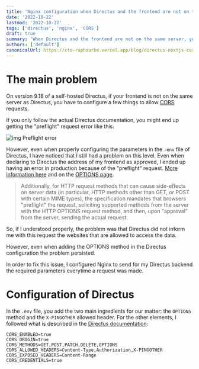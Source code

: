 ```yaml
---
title: 'Nginx configuration when Directus and the frontend are not on the same server'
date: '2022-10-22'
lastmod: '2022-10-22'
tags: ['directus', 'nginx', 'CORS']
draft: true
summary: 'When Directus and the frontend are not on the same server, you have to take care of the Cross-Orgin (CORS) problem by handling Nginx configuration.'
authors: ['default']
canonicalUrl: https://cto-raphourbe.vercel.app/blog/directus-nextjs-cors
---
```


# The main problem

On version 9.18 of a self-hosted Directus, if your frontend is not on the same server as Directus,
you have to configure a few things to allow [CORS](https://developer.mozilla.org/en-US/docs/Web/HTTP/CORS)
requests.

If you only follow the actual Directus documentation, you might end up getting the "preflight"
request error like this.

![img Preflight error](/static/images/cors-policy-error-preflight.webp)

However, even when properly configuring the parameters in the `.env` file of Directus,
I have noticed that I still had a problem on this level. Even when declaring to Directus
the address of my frontend as approved, I ended up having an error in production
because of the "preflight" request. [More information here](https://developer.mozilla.org/en-US/docs/Web/HTTP/CORS#functional_overview)
and on the [OPTIONS page](https://developer.mozilla.org/fr/docs/Web/HTTP/Methods/OPTIONS#requ%C3%AAte_de_pr%C3%A9-v%C3%A9rification_cross-origin_cors).

> Additionally, for HTTP request methods that can cause side-effects on server data
> (in particular, HTTP methods other than GET, or POST with certain MIME types),
> the specification mandates that browsers "preflight" the request, soliciting
> supported methods from the server with the HTTP OPTIONS request method, and then,
> upon "approval" from the server, sending the actual request.

So, if I understood properly, the problem was that Directus did not inform me with this request the websites that
are allowed to access the data.

However, even when adding the OPTIONS method in the Directus configuration the problem persisted.

In order to fix this issue, I configured Nginx to send for my Directus backend
the required parameters everytime a request was made.

# Configuration of Directus

In the `.env` file, you add the two main ingredients for our matter: the `OPTIONS` method
and the `X-PINGOTHER` allowed header.
For the other elements, I followed what is described in the
[Directus documentation](https://docs.directus.io/self-hosted/config-options.html#cors):

```
CORS_ENABLED=true
CORS_ORIGIN=true
CORS_METHODS=GET,POST,PATCH,DELETE,OPTIONS
CORS_ALLOWED_HEADERS=Content-Type,Authorization,X-PINGOTHER
CORS_EXPOSED_HEADERS=Content-Range
CORS_CREDENTIALS=true
```
